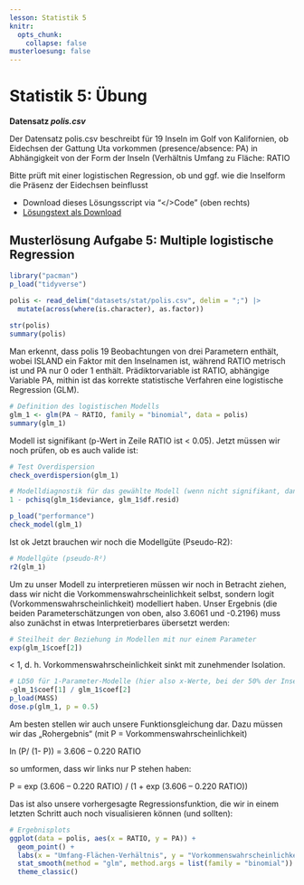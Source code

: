 ```yaml
---
lesson: Statistik 5
knitr:
  opts_chunk: 
    collapse: false
musterloesung: false
---
```



# Statistik 5: Übung

**Datensatz *polis.csv***

Der Datensatz polis.csv beschreibt für 19 Inseln im Golf von Kalifornien, ob Eidechsen der Gattung Uta vorkommen (presence/absence: PA) in Abhängigkeit von der Form der Inseln (Verhältnis Umfang zu Fläche: RATIO

Bitte prüft mit einer logistischen Regression, ob und ggf. wie die Inselform die Präsenz der Eidechsen beinflusst


::::{.content-hidden unless-meta="musterloesung"}

:::{.callout-note}

- Download dieses Lösungsscript via "\</\>Code" (oben rechts)
- [Lösungstext als Download](Statistik_Loesung_5.pdf)



## Musterlösung Aufgabe 5: Multiple logistische Regression

```r
library("pacman")
p_load("tidyverse")

polis <- read_delim("datasets/stat/polis.csv", delim = ";") |>
  mutate(across(where(is.character), as.factor))
                                     
str(polis)
summary(polis)
```

Man erkennt, dass polis 19 Beobachtungen von drei Parametern enthält, wobei ISLAND ein Faktor mit den Inselnamen ist, während RATIO metrisch ist und PA nur 0 oder 1 enthält. Prädiktorvariable ist RATIO, abhängige Variable PA, mithin ist das korrekte statistische Verfahren eine logistische Regression (GLM).


```r
# Definition des logistischen Modells
glm_1 <- glm(PA ~ RATIO, family = "binomial", data = polis)
summary(glm_1)
```

Modell ist signifikant (p-Wert in Zeile RATIO ist < 0.05). Jetzt müssen wir noch prüfen, ob es auch valide ist:

```r
# Test Overdispersion
check_overdispersion(glm_1)

# Modelldiagnostik für das gewählte Modell (wenn nicht signifikant, dann OK)
1 - pchisq(glm_1$deviance, glm_1$df.resid)

p_load("performance")
check_model(glm_1)
```

Ist ok
Jetzt brauchen wir noch die Modellgüte (Pseudo-R2):

```r
# Modellgüte (pseudo-R²)
r2(glm_1)
```

Um zu unser Modell zu interpretieren müssen wir noch in Betracht ziehen, dass wir nicht die Vorkommenswahrscheinlichkeit selbst, sondern logit (Vorkommenswahrscheinlichkeit) modelliert haben. Unser Ergebnis (die beiden Parameterschätzungen von oben, also 3.6061 und -0.2196) muss also zunächst in etwas Interpretierbares übersetzt werden:

```r
# Steilheit der Beziehung in Modellen mit nur einem Parameter
exp(glm_1$coef[2])
```

< 1, d. h. Vorkommenswahrscheinlichkeit sinkt mit zunehmender Isolation.

```r
# LD50 für 1-Parameter-Modelle (hier also x-Werte, bei der 50% der Inseln besiedelt sind)
-glm_1$coef[1] / glm_1$coef[2]
p_load(MASS)
dose.p(glm_1, p = 0.5)
```

Am besten stellen wir auch unsere Funktionsgleichung dar. Dazu müssen wir das „Rohergebnis“ (mit P = Vorkommenswahrscheinlichkeit)

ln (P/ (1- P)) = 3.606 – 0.220 RATIO

so umformen, dass wir links nur P stehen haben:

P = exp (3.606 – 0.220 RATIO) / (1 + exp (3.606 – 0.220 RATIO))

Das ist also unsere vorhergesagte Regressionsfunktion, die wir in einem letzten Schritt auch noch visualisieren können (und sollten):

```r
# Ergebnisplots
ggplot(data = polis, aes(x = RATIO, y = PA)) +
  geom_point() +
  labs(x = "Umfang-Flächen-Verhältnis", y = "Vorkommenswahrscheinlichkeit") +
  stat_smooth(method = "glm", method.args = list(family = "binomial")) +
  theme_classic()
```

:::
:::: 